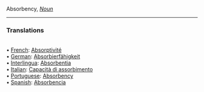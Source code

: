 Absorbency, <i>[[Noun]]</i> <HR> <P> <H3>Translations</H3><BR>• [[French]]: [[Absorptivité]]<BR>• [[German]]: [[Absorbierfähigkeit]]<BR>• [[Interlingua]]: [[Absorbentia]]<BR>• [[Italian]]: [[Capacità di assorbimento]]<BR>• [[Portuguese]]: [[Absorbency]]<BR>• [[Spanish]]: [[Absorbencia]]<BR>